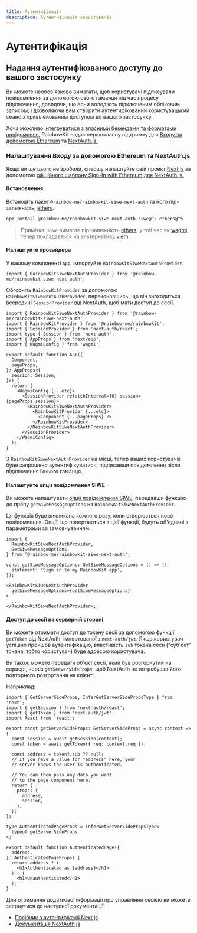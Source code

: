 ```yaml
---
title: Аутентифікація
description: Аутентифікація користувачів
---
```


# Аутентифікація

## Надання аутентифікованого доступу до вашого застосунку

Ви можете необов'язково вимагати, щоб користувачі підписували повідомлення за допомогою свого гаманця під час процесу підключення, доводячи, що вони володіють підключеним обліковим записом, і дозволяючи вам створити аутентифікований користувацький сеанс з привілейованим доступом до вашого застосунку.

Хоча можливо [інтегруватися з власними бекендами та форматами повідомлень,](/docs/custom-authentication) RainbowKit надає першокласну підтримку для [Входу за допомогою Ethereum](https://login.xyz) та [NextAuth.js.](https://next-auth.js.org)

### Налаштування Входу за допомогою Ethereum та NextAuth.js

Якщо ви ще цього не зробили, спершу налаштуйте свій проект [Next.js](https://nextjs.org) за допомогою [офіційного шаблону Sign-In with Ethereum для NextAuth.js.](https://docs.login.xyz/integrations/nextauth.js)

#### Встановлення

Встановіть пакет `@rainbow-me/rainbowkit-siwe-next-auth` та його пір-залежність, [ethers](https://docs.ethers.org/v5/).

```bash
npm install @rainbow-me/rainbowkit-siwe-next-auth siwe@^2 ethers@^5
```

> Примітка: `siwe` вимагає пір-залежність [ethers](https://docs.ethers.org/v5/), у той час як [wagmi](https://wagmi.sh/) тепер покладається на альтернативу [viem](https://viem.sh).

#### Налаштуйте провайдера

У вашому компоненті `App`, імпортуйте `RainbowKitSiweNextAuthProvider`.

```tsx
import { RainbowKitSiweNextAuthProvider } from '@rainbow-me/rainbowkit-siwe-next-auth';
```

Обгорніть `RainbowKitProvider` за допомогою `RainbowKitSiweNextAuthProvider`, переконавшись, що він знаходиться всередині `SessionProvider` від NextAuth, щоб мати доступ до сесії.

```tsx
import { RainbowKitSiweNextAuthProvider } from '@rainbow-me/rainbowkit-siwe-next-auth';
import { RainbowKitProvider } from '@rainbow-me/rainbowkit';
import { SessionProvider } from 'next-auth/react';
import type { Session } from 'next-auth';
import { AppProps } from 'next/app';
import { WagmiConfig } from 'wagmi';

export default function App({
  Component,
  pageProps,
}: AppProps<{
  session: Session;
}>) {
  return (
    <WagmiConfig {...etc}>
      <SessionProvider refetchInterval={0} session={pageProps.session}>
        <RainbowKitSiweNextAuthProvider>
          <RainbowKitProvider {...etc}>
            <Component {...pageProps} />
          </RainbowKitProvider>
        </RainbowKitSiweNextAuthProvider>
      </SessionProvider>
    </WagmiConfig>
  );
}
```

З `RainbowKitSiweNextAuthProvider` на місці, тепер ваших користувачів буде запрошено аутентифікуватися, підписавши повідомлення після підключення їхнього гаманця.

#### Налаштуйте опції повідомлення SIWE

Ви можете налаштувати [опції повідомлення SIWE](https://github.com/spruceid/siwe/blob/v1.1.6/packages/siwe/lib/client.ts#L29), передавши функцію до пропу `getSiweMessageOptions` на `RainbowKitSiweNextAuthProvider`.

Ця функція буде викликана кожного разу, коли створюється нове повідомлення. Опції, що повертаються з цієї функції, будуть об'єднані з параметрами за замовчуванням.

```tsx
import {
  RainbowKitSiweNextAuthProvider,
  GetSiweMessageOptions,
} from '@rainbow-me/rainbowkit-siwe-next-auth';

const getSiweMessageOptions: GetSiweMessageOptions = () => ({
  statement: 'Sign in to my RainbowKit app',
});

<RainbowKitSiweNextAuthProvider
  getSiweMessageOptions={getSiweMessageOptions}
>
  ...
</RainbowKitSiweNextAuthProvider>;
```

#### Доступ до сесії на серверній стороні

Ви можете отримати доступ до токену сесії за допомогою функції `getToken` від NextAuth, імпортованої з `next-auth/jwt`. Якщо користувач успішно пройшов аутентифікацію, властивість `sub` токена сесії ("суб'єкт" токена, тобто користувач) буде адресою користувача.

Ви також можете передати об'єкт сесії, який був розгорнутий на сервері, через `getServerSideProps`, щоб NextAuth не потребував його повторного розгортання на клієнті.

Наприклад:

```tsx
import { GetServerSideProps, InferGetServerSidePropsType } from 'next';
import { getSession } from 'next-auth/react';
import { getToken } from 'next-auth/jwt';
import React from 'react';

export const getServerSideProps: GetServerSideProps = async context => {
  const session = await getSession(context);
  const token = await getToken({ req: context.req });

  const address = token?.sub ?? null;
  // If you have a value for "address" here, your
  // server knows the user is authenticated.

  // You can then pass any data you want
  // to the page component here.
  return {
    props: {
      address,
      session,
    },
  };
};

type AuthenticatedPageProps = InferGetServerSidePropsType<
  typeof getServerSideProps
>;

export default function AuthenticatedPage({
  address,
}: AuthenticatedPageProps) {
  return address ? (
    <h1>Authenticated as {address}</h1>
  ) : (
    <h1>Unauthenticated</h1>
  );
}
```

Для отримання додаткової інформації про управління сесією ви можете звернутися до наступної документації:

-   [Посібник з аутентифікації Next.js](https://nextjs.org/docs/authentication)
-   [Документація NextAuth.js](https://next-auth.js.org)
